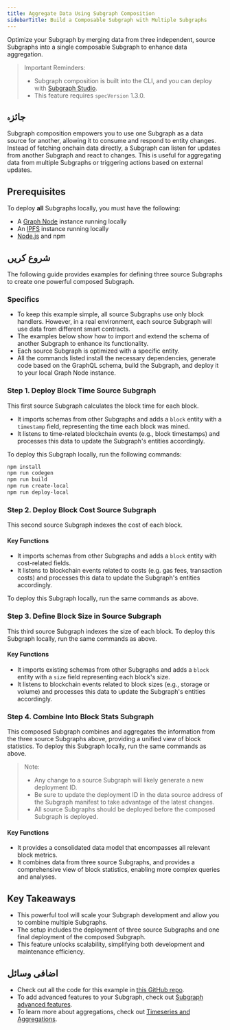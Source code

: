 ```yaml
---
title: Aggregate Data Using Subgraph Composition
sidebarTitle: Build a Composable Subgraph with Multiple Subgraphs
---
```


Optimize your Subgraph by merging data from three independent, source Subgraphs into a single composable Subgraph to enhance data aggregation.

> Important Reminders:
>
> - Subgraph composition is built into the CLI, and you can deploy with [Subgraph Studio](https://thegraph.com/studio/).
> - This feature requires `specVersion` 1.3.0.

## جائزہ

Subgraph composition empowers you to use one Subgraph as a data source for another, allowing it to consume and respond to entity changes. Instead of fetching onchain data directly, a Subgraph can listen for updates from another Subgraph and react to changes. This is useful for aggregating data from multiple Subgraphs or triggering actions based on external updates.

## Prerequisites

To deploy **all** Subgraphs locally, you must have the following:

- A [Graph Node](https://github.com/graphprotocol/graph-node) instance running locally
- An [IPFS](https://docs.ipfs.tech/) instance running locally
- [Node.js](https://nodejs.org) and npm

## شروع کریں

The following guide provides examples for defining three source Subgraphs to create one powerful composed Subgraph.

### Specifics

- To keep this example simple, all source Subgraphs use only block handlers. However, in a real environment, each source Subgraph will use data from different smart contracts.
- The examples below show how to import and extend the schema of another Subgraph to enhance its functionality.
- Each source Subgraph is optimized with a specific entity.
- All the commands listed install the necessary dependencies, generate code based on the GraphQL schema, build the Subgraph, and deploy it to your local Graph Node instance.

### Step 1. Deploy Block Time Source Subgraph

This first source Subgraph calculates the block time for each block.

- It imports schemas from other Subgraphs and adds a `block` entity with a `timestamp` field, representing the time each block was mined.
- It listens to time-related blockchain events (e.g., block timestamps) and processes this data to update the Subgraph's entities accordingly.

To deploy this Subgraph locally, run the following commands:

```bash
npm install
npm run codegen
npm run build
npm run create-local
npm run deploy-local
```

### Step 2. Deploy Block Cost Source Subgraph

This second source Subgraph indexes the cost of each block.

#### Key Functions

- It imports schemas from other Subgraphs and adds a `block` entity with cost-related fields.
- It listens to blockchain events related to costs (e.g. gas fees, transaction costs) and processes this data to update the Subgraph's entities accordingly.

To deploy this Subgraph locally, run the same commands as above.

### Step 3. Define Block Size in Source Subgraph

This third source Subgraph indexes the size of each block. To deploy this Subgraph locally, run the same commands as above.

#### Key Functions

- It imports existing schemas from other Subgraphs and adds a `block` entity with a `size` field representing each block's size.
- It listens to blockchain events related to block sizes (e.g., storage or volume) and processes this data to update the Subgraph's entities accordingly.

### Step 4. Combine Into Block Stats Subgraph

This composed Subgraph combines and aggregates the information from the three source Subgraphs above, providing a unified view of block statistics. To deploy this Subgraph locally, run the same commands as above.

> Note:
>
> - Any change to a source Subgraph will likely generate a new deployment ID.
> - Be sure to update the deployment ID in the data source address of the Subgraph manifest to take advantage of the latest changes.
> - All source Subgraphs should be deployed before the composed Subgraph is deployed.

#### Key Functions

- It provides a consolidated data model that encompasses all relevant block metrics.
- It combines data from three source Subgraphs, and provides a comprehensive view of block statistics, enabling more complex queries and analyses.

## Key Takeaways

- This powerful tool will scale your Subgraph development and allow you to combine multiple Subgraphs.
- The setup includes the deployment of three source Subgraphs and one final deployment of the composed Subgraph.
- This feature unlocks scalability, simplifying both development and maintenance efficiency.

## اضافی وسائل

- Check out all the code for this example in [this GitHub repo](https://github.com/isum/subgraph-composition-example).
- To add advanced features to your Subgraph, check out [Subgraph advanced features](/developing/creating/advanced/).
- To learn more about aggregations, check out [Timeseries and Aggregations](/subgraphs/developing/creating/advanced/#timeseries-and-aggregations).

